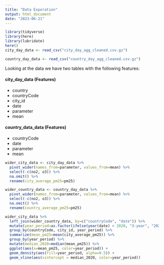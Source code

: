 ```yaml
---
title: "Data Exporation"
output: html_document
date: "2023-06-21"
---
```


```r

library(tidyverse)
library(here)
library(lubridate)
here()
city_day_data <- read_csv("city_day_agg_cleaned.csv.gz")

country_day_data <- read_csv("country_day_agg_cleaned.csv.gz")
```

Looking at the data we have two tables with the following features:

#### city_day_data (Features)

- country
- countryCode
- city_id
- date
- parameter
- mean

#### country_data_data (Features)

- countryCode
- date
- parameter
- mean

```r

wider_city_data <- city_day_data %>% 
  pivot_wider(names_from=parameter, values_from=mean) %>% 
  select(-c(no2, o3)) %>% 
  na.omit() %>% 
  rename(city_average_pm25=pm25)

wider_country_data <- country_day_data %>% 
  pivot_wider(names_from=parameter, values_from=mean) %>% 
  select(-c(no2, o3)) %>% 
  na.omit() %>% 
  rename(country_average_pm25=pm25)

wider_city_data %>% 
  left_join(wider_country_data, by=c("countryCode", "date")) %>% 
  mutate(year_period=as.factor(ifelse(year(date) < 2020, "3-year", "2020"))) %>% 
  group_by(countryCode, city_id, year_period) %>% 
  summarize(mean_pm25=mean(city_average_pm25)) %>% 
  group_by(year_period) %>% 
  mutate(median_2020=median(mean_pm25)) %>% 
  ggplot(aes(x=mean_pm25, color=year_period)) + 
  geom_density(aes(fill=year_period, alpha=0.5)) +
  geom_vline(aes(xintercept = median_2020, color=year_period))
  
  
  


```

